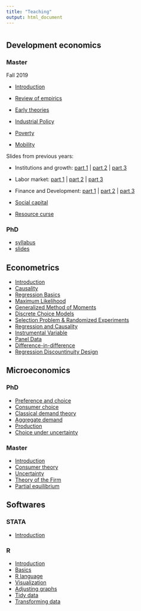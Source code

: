 ```yaml
---
title: "Teaching"
output: html_document
---
```


# {.tabset .tabset-pills .tabset-pills .tabset-pills}


## Development economics {.tabset .tabset-fade .tabset-fade}

### Master

Fall 2019

- [Introduction](https://www.dropbox.com/s/v0a5zz4hrayb0jd/Introduction.pdf?dl=0)

- [Review of empirics](https://www.dropbox.com/s/fgep8qrusjh4hl9/Empirics.pdf?dl=0) 

- [Early theories](https://www.dropbox.com/s/3bt3jpvf5wi9mkh/Earlytheories.pdf?dl=0)

- [Industrial Policy](https://www.dropbox.com/s/o9hz44y86jjahu5/industrialpolicy.pdf?dl=0)

- [Poverty](https://www.dropbox.com/s/m67gm4b704adrab/poverty.pdf?dl=0) 

- [Mobility](https://www.dropbox.com/s/x17v8nbujizfc9k/mobility.pdf?dl=0)

Slides from previous years:

- Institutions and growth: [part 1](https://www.dropbox.com/s/dx79esq1c9uni26/DevMSC7.pdf?dl=1) |  [part 2](https://www.dropbox.com/s/3jedwa6oenospcg/DevMSC8.pdf?dl=1)  | [part 3](https://www.dropbox.com/s/v4h5a3r2iol45a3/DevMSC9.pdf?dl=1)


- Labor market: [part 1](https://www.dropbox.com/s/wy8sk9rds6mflty/DevMSC13.pdf?dl=1) |   [part 2](https://www.dropbox.com/s/9a5ofrtccalgrjy/DevMSC14.pdf?dl=1) |  [part 3](https://www.dropbox.com/s/5kax9dwkxgdtbs8/DevMSC15.pdf?dl=1)

- Finance and Development: [part 1](https://www.dropbox.com/s/sdbkc81owa37lop/DevFin1.pdf?dl=0) |  [part 2](https://www.dropbox.com/s/5phixmokifhxiw9/DevFin2.pdf?dl=0)  | [part 3](https://www.dropbox.com/s/huttu8zh9iwjzu8/DevFin3.pdf?dl=0)


- [Social capital](https://www.dropbox.com/s/g4d619hy0gc2ren/DevMSC10.pdf?dl=1)

- [Resource curse](https://www.dropbox.com/s/q7s3z4vfgl8a7gn/DevMSC11.pdf?dl=1)


### PhD
- [syllabus](https://www.dropbox.com/s/iurbfjuotqpiofy/Course%20syllabus.docx?dl=1)    
- [slides](https://www.dropbox.com/s/ir6kgh9cm72pxnf/DevPhD.pdf?dl=1)

## Econometrics {.tabset .tabset-fade .tabset-fade}


- [Introduction](https://www.dropbox.com/s/rrh8nzo805dbg5r/Lecture%201-%20introduction.pdf?dl=0)
- [Causality](https://www.dropbox.com/s/oglm5tjuumr6x87/Lecture%202%20-%20Causality.pdf?dl=0)
- [Regression Basics](https://www.dropbox.com/s/l48cwelmnx53yrf/Lecture%203%20-%20Regression.pdf?dl=0)
- [Maximum Likelihood](https://www.dropbox.com/s/y0bu9u0l60ned1a/Lecture%204%20-%20MLL.pdf?dl=0)
- [Generalized Method of Moments](https://www.dropbox.com/s/xsbztrqc9xzhf4r/Lecture%205%20-%20GMM.pdf?dl=0)
- [Discrete Choice Models](https://www.dropbox.com/s/7k6b6eaoelvh1g2/Lecture%206%20-%20Binary%20choice%20models.pdf?dl=0)
- [Selection Problem & Randomized Experiments](https://www.dropbox.com/s/52qmuwkcx8s9jwq/Lecture%207%20-%20Selection%20bias%2C%20experiments.pdf?dl=0)
- [Regression and Causality](https://www.dropbox.com/s/zqdg3i9boj0dx8e/Lecture%208%20-%20Regression%20and%20causality.pdf?dl=0)
- [Instrumental Variable](https://www.dropbox.com/s/9r1fd99oknlvcoq/Lecture%209%20-%20IV.pdf?dl=0)
- [Panel Data](https://www.dropbox.com/s/qmyepnfoxf6vpa4/Lecture%2010%20-%20Panel%20data.pdf?dl=0)
- [Difference-in-difference](https://www.dropbox.com/s/sptk0rnp4ynh23t/Lecture%2011%20-%20DID.pdf?dl=0)
- [Regression Discountinuity Design](https://www.dropbox.com/s/5156e886mw1tbgh/Lecture%2012%20-%20RD.pdf?dl=0)


## Microeconomics {.tabset .tabset-fade .tabset-fade}

### PhD 
- [Preference and choice](https://www.dropbox.com/s/jbd8thpuhzg57ao/MicroPhD1.pdf?dl=1)
- [Consumer choice]() 
- [Classical demand theory]()
- [Aggregate demand]()
- [Production]()
- [Choice under uncertainty]()   

### Master
- [Introduction](https://www.dropbox.com/s/9u93c63x01qmo8z/intro.pdf?dl=1)
- [Consumer theory](https://www.dropbox.com/s/pxqtqo9rk9k8ojc/CONSUMER.pdf?dl=1) 
- [Uncertainty](https://www.dropbox.com/s/itzp0ic92oye8m4/risk.pdf?dl=1)
- [Theory of the Firm](https://www.dropbox.com/s/76zv8340vf0wpkp/firm.pdf?dl=1)
- [Partial equilibrium](https://www.dropbox.com/s/vxkp12oo535ai1l/partial%20equilibrium.pdf?dl=1)


[//]: <> (## Public economics)
[//]: <> (- [syllabus](https://www.dropbox.com/s/srfpjiz1t5l19kx/Taxation%20syllabus.docx?dl=1))    



## Softwares {.tabset .tabset-fade .tabset-fade}

### STATA
- [Introduction](rstata.html)

[//]: <> (- [Exercise 1](https://www.dropbox.com/s/hem67p300cfgetj/Stata1.pdf?dl=1)
- [Exercise 2](https://www.dropbox.com/s/528kdc375f2fepq/Stata2.pdf?dl=1)
- [Exercise 3](https://www.dropbox.com/s/9hjyd2hv3n6t9to/Stata3.pdf?dl=1))

### R
- [Introduction](https://www.dropbox.com/s/57zbl4d72w60yae/01-Intro.pdf?dl=1)
- [Basics](https://www.dropbox.com/s/mfmo0zclcsgy95q/02-The-R-Language-Part-1.pdf?dl=1)
- [R language](https://www.dropbox.com/s/mal5m1p61uuut1w/03-The-R-Language-Part-2.pdf?dl=1)
- [Visualization](https://www.dropbox.com/s/6iqja01owwhpfee/04-Visualizing-Data.pdf?dl=1)
- [Adjusting graphs](https://www.dropbox.com/s/8rmabq79n1yojeb/05-Adjusting-Graphs.pdf?dl=1)
- [Tidy data](https://www.dropbox.com/s/sex16ruyvw1m5uo/06-Tidy-Data.pdf?dl=1)
- [Transforming data](https://www.dropbox.com/s/q4d3p7uoc80y5hk/07-Transforming-Data.pdf?dl=0)
